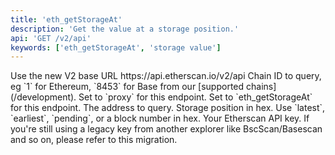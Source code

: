 ```yaml
---
title: 'eth_getStorageAt'
description: 'Get the value at a storage position.'
api: 'GET /v2/api'
keywords: ['eth_getStorageAt', 'storage value']
---
```



<CreditChip description="Returns the value from a storage position at a given address" />

  <ParamField path="v2" type="string" default="v2">
    Use the new V2 base URL https://api.etherscan.io/v2/api
  </ParamField>
  <ParamField query="chainid" type="string" initialValue="1">
    Chain ID to query, eg `1` for Ethereum, `8453` for Base from our [supported chains](/development).
  </ParamField>
  <ParamField query="module" type="string" initialValue="proxy">
    Set to `proxy` for this endpoint.
  </ParamField>
  <ParamField query="action" type="string" initialValue="eth_getStorageAt">
    Set to `eth_getStorageAt` for this endpoint.
  </ParamField>
  <ParamField query="address" type="string" initialValue="0x6e03d9cce9d60f3e9f2597e13cd4c54c55330cfd">
    The address to query.
  </ParamField>
  <ParamField query="position" type="string" initialValue="0x0">
    Storage position in hex.
  </ParamField>
  <ParamField query="tag" type="string" initialValue="latest">
    Use `latest`, `earliest`, `pending`, or a block number in hex.
  </ParamField>
  <ParamField query="apikey" type="string">
    Your Etherscan API key. If you're still using a legacy key from another explorer like BscScan/Basescan and so on, please refer to this migration.
  </ParamField>
